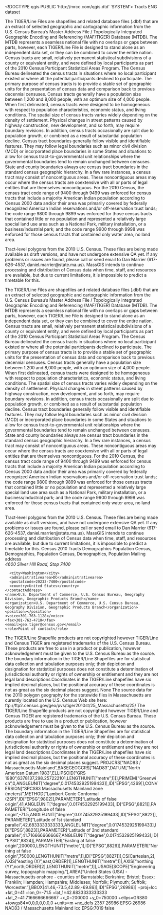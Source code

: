 <!DOCTYPE qgis PUBLIC 'http://mrcc.com/qgis.dtd' 'SYSTEM'>
<qgis version="3.22.9-Bia?owie?a">
  <identifier>Tracts</identifier>
  <parentidentifier></parentidentifier>
  <language>ENG</language>
  <type>dataset</type>
  <title>U.S. Census 2010 Data: Tracts</title>
  <abstract>The TIGER/Line Files are shapefiles and related database files (.dbf) that are an extract of selected geographic and cartographic information from the U.S. Census Bureau's Master Address File / Topologically Integrated Geographic Encoding and Referencing (MAF/TIGER) Database (MTDB). The MTDB represents a seamless national file with no overlaps or gaps between parts, however, each TIGER/Line File is designed to stand alone as an independent data set, or they can be combined to cover the entire nation. Census tracts are small, relatively permanent statistical subdivisions of a county or equivalent entity, and were defined by local participants as part of the 2010 Census Participant Statistical Areas Program. The Census Bureau delineated the census tracts in situations where no local participant existed or where all the potential participants declined to participate. The primary purpose of census tracts is to provide a stable set of geographic units for the presentation of census data and comparison back to previous decennial censuses. Census tracts generally have a population size between 1,200 and 8,000 people, with an optimum size of 4,000 people. When first delineated, census tracts were designed to be homogeneous with respect to population characteristics, economic status, and living conditions. The spatial size of census tracts varies widely depending on the density of settlement. Physical changes in street patterns caused by highway construction, new development, and so forth, may require boundary revisions. In addition, census tracts occasionally are split due to population growth, or combined as a result of substantial population decline. Census tract boundaries generally follow visible and identifiable features. They may follow legal boundaries such as minor civil division (MCD) or incorporated place boundaries in some States and situations to allow for census tract-to-governmental unit relationships where the governmental boundaries tend to remain unchanged between censuses. State and county boundaries always are census tract boundaries in the standard census geographic hierarchy. In a few rare instances, a census tract may consist of noncontiguous areas. These noncontiguous areas may occur where the census tracts are coextensive with all or parts of legal entities that are themselves noncontiguous. For the 2010 Census, the census tract code range of 9400 through 9499 was enforced for census tracts that include a majority American Indian population according to Census 2000 data and/or their area was primarily covered by federally recognized American Indian reservations and/or off-reservation trust lands; the code range 9800 through 9899 was enforced for those census tracts that contained little or no population and represented a relatively large special land use area such as a National Park, military installation, or a business/industrial park; and the code range 9900 through 9998 was enforced for those census tracts that contained only water area, no land area.

Tract-level polygons from the 2010 U.S. Census. These files are being made available as draft versions, and have not undergone extensive QA yet. If any problems or issues are found, please call or send email to Dan Marrier (617-626-4537, daniel.marrier@state.ma.us). MassGIS intends to continue processing and distribution of Census data when time, staff, and resources are available, but due to current limitations, it is impossible to predict a timetable for this.

The TIGER/Line Files are shapefiles and related database files (.dbf) that are an extract of selected geographic and cartographic information from the U.S. Census Bureau's Master Address File / Topologically Integrated Geographic Encoding and Referencing (MAF/TIGER) Database (MTDB). The MTDB represents a seamless national file with no overlaps or gaps between parts, however, each TIGER/Line File is designed to stand alone as an independent data set, or they can be combined to cover the entire nation. Census tracts are small, relatively permanent statistical subdivisions of a county or equivalent entity, and were defined by local participants as part of the 2010 Census Participant Statistical Areas Program. The Census Bureau delineated the census tracts in situations where no local participant existed or where all the potential participants declined to participate. The primary purpose of census tracts is to provide a stable set of geographic units for the presentation of census data and comparison back to previous decennial censuses. Census tracts generally have a population size between 1,200 and 8,000 people, with an optimum size of 4,000 people. When first delineated, census tracts were designed to be homogeneous with respect to population characteristics, economic status, and living conditions. The spatial size of census tracts varies widely depending on the density of settlement. Physical changes in street patterns caused by highway construction, new development, and so forth, may require boundary revisions. In addition, census tracts occasionally are split due to population growth, or combined as a result of substantial population decline. Census tract boundaries generally follow visible and identifiable features. They may follow legal boundaries such as minor civil division (MCD) or incorporated place boundaries in some States and situations to allow for census tract-to-governmental unit relationships where the governmental boundaries tend to remain unchanged between censuses. State and county boundaries always are census tract boundaries in the standard census geographic hierarchy. In a few rare instances, a census tract may consist of noncontiguous areas. These noncontiguous areas may occur where the census tracts are coextensive with all or parts of legal entities that are themselves noncontiguous. For the 2010 Census, the census tract code range of 9400 through 9499 was enforced for census tracts that include a majority American Indian population according to Census 2000 data and/or their area was primarily covered by federally recognized American Indian reservations and/or off-reservation trust lands; the code range 9800 through 9899 was enforced for those census tracts that contained little or no population and represented a relatively large special land use area such as a National Park, military installation, or a business/industrial park; and the code range 9900 through 9998 was enforced for those census tracts that contained only water area, no land area.

Tract-level polygons from the 2010 U.S. Census. These files are being made available as draft versions, and have not undergone extensive QA yet. If any problems or issues are found, please call or send email to Dan Marrier (617-626-4537, daniel.marrier@state.ma.us). MassGIS intends to continue processing and distribution of Census data when time, staff, and resources are available, but due to current limitations, it is impossible to predict a timetable for this.</abstract>
  <keywords vocabulary="Search keys">
    <keyword>Census 2010 Tracts</keyword>
    <keyword>Demographics</keyword>
    <keyword>Population</keyword>
  </keywords>
  <keywords vocabulary="gmd:topicCategory">
    <keyword>Census, Demographics, Population</keyword>
    <keyword>Census, Demographics, Population</keyword>
  </keywords>
  <contact>
    <contactAddress>
      <type>Mailing address</type>
      <address>4600 Silver Hill Road, Stop 7400</address>
      <city>Washington</city>
      <administrativearea>DC</administrativearea>
      <postalcode>20233-7400</postalcode>
      <country>United States</country>
    </contactAddress>
    <name>U.S. Department of Commerce, U.S. Census Bureau, Geography Division, Geographic Products Branch</name>
    <organization>U.S. Department of Commerce, U.S. Census Bureau, Geography Division, Geographic Products Branch</organization>
    <position></position>
    <voice>301-763-1128</voice>
    <fax>301-763-4710</fax>
    <email>geo.tiger@census.gov</email>
    <role>Point of contact</role>
  </contact>
  <links/>
  <fees></fees>
  <constraints type="Limitations of use">The TIGER/Line Shapefile products are not copyrighted however TIGER/Line and Census TIGER are registered trademarks of the U.S. Census Bureau. These products are free to use in a product or publication, however acknowledgement must be given to the U.S. Census Bureau as the source. The boundary information in the TIGER/Line Shapefiles are for statistical data collection and tabulation purposes only; their depiction and designation for statistical purposes does not constitute a determination of jurisdictional authority or rights of ownership or entitlement and they are not legal land descriptions.Coordinates in the TIGER/Line shapefiles have six implied decimal places, but the positional accuracy of these coordinates is not as great as the six decimal places suggest.</constraints>
  <constraints type="Access">None</constraints>
  <rights>The source data for the 2010 polygon geography for the statewide files in Massachusetts are curently located on the U.S. Census Web site here:&#xd;
ftp://ftp2.census.gov/geo/pvs/tiger2010st/25_Massachusetts/25/</rights>
  <rights>The TIGER/Line Shapefile products are not copyrighted however TIGER/Line and Census TIGER are registered trademarks of the U.S. Census Bureau. These products are free to use in a product or publication, however acknowledgement must be given to the U.S. Census Bureau as the source. The boundary information in the TIGER/Line Shapefiles are for statistical data collection and tabulation purposes only; their depiction and designation for statistical purposes does not constitute a determination of jurisdictional authority or rights of ownership or entitlement and they are not legal land descriptions.Coordinates in the TIGER/Line shapefiles have six implied decimal places, but the positional accuracy of these coordinates is not as great as the six decimal places suggest.</rights>
  <encoding></encoding>
  <crs>
    <spatialrefsys>
      <wkt>PROJCRS["NAD83 / Massachusetts Mainland",BASEGEOGCRS["NAD83",DATUM["North American Datum 1983",ELLIPSOID["GRS 1980",6378137,298.257222101,LENGTHUNIT["metre",1]]],PRIMEM["Greenwich",0,ANGLEUNIT["degree",0.0174532925199433]],ID["EPSG",4269]],CONVERSION["SPCS83 Massachusetts Mainland zone (meters)",METHOD["Lambert Conic Conformal (2SP)",ID["EPSG",9802]],PARAMETER["Latitude of false origin",41,ANGLEUNIT["degree",0.0174532925199433],ID["EPSG",8821]],PARAMETER["Longitude of false origin",-71.5,ANGLEUNIT["degree",0.0174532925199433],ID["EPSG",8822]],PARAMETER["Latitude of 1st standard parallel",42.6833333333333,ANGLEUNIT["degree",0.0174532925199433],ID["EPSG",8823]],PARAMETER["Latitude of 2nd standard parallel",41.7166666666667,ANGLEUNIT["degree",0.0174532925199433],ID["EPSG",8824]],PARAMETER["Easting at false origin",200000,LENGTHUNIT["metre",1],ID["EPSG",8826]],PARAMETER["Northing at false origin",750000,LENGTHUNIT["metre",1],ID["EPSG",8827]]],CS[Cartesian,2],AXIS["easting (X)",east,ORDER[1],LENGTHUNIT["metre",1]],AXIS["northing (Y)",north,ORDER[2],LENGTHUNIT["metre",1]],USAGE[SCOPE["Engineering survey, topographic mapping."],AREA["United States (USA) - Massachusetts onshore - counties of Barnstable; Berkshire; Bristol; Essex; Franklin; Hampden; Hampshire; Middlesex; Norfolk; Plymouth; Suffolk; Worcester."],BBOX[41.46,-73.5,42.89,-69.86]],ID["EPSG",26986]]</wkt>
      <proj4>+proj=lcc +lat_0=41 +lon_0=-71.5 +lat_1=42.6833333333333 +lat_2=41.7166666666667 +x_0=200000 +y_0=750000 +ellps=GRS80 +towgs84=0,0,0,0,0,0,0 +units=m +no_defs</proj4>
      <srsid>2357</srsid>
      <srid>26986</srid>
      <authid>EPSG:26986</authid>
      <description>NAD83 / Massachusetts Mainland</description>
      <projectionacronym>lcc</projectionacronym>
      <ellipsoidacronym>EPSG:7019</ellipsoidacronym>
      <geographicflag>false</geographicflag>
    </spatialrefsys>
  </crs>
  <extent>
    <spatial maxz="0" dimensions="2" minz="0" crs="EPSG:26986" maxx="-71.15662899999999524" maxy="42.36806700000000347" minx="-71.27046500000000151" miny="42.28296199999999772"/>
  </extent>
</qgis>
